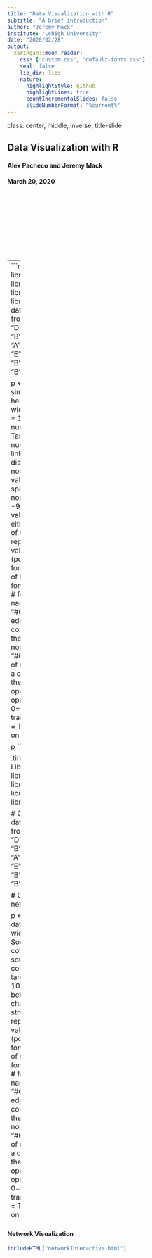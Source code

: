 ```yaml
---
title: "Data Visualization with R"
subtitle: "A brief introduction"
author: "Jeremy Mack"
institute: "Lehigh University"
date: "2020/02/28"
output:
  xaringan::moon_reader:
    css: ["custom.css", "default-fonts.css"]
    seal: false
    lib_dir: libs
    nature:
      highlightStyle: github
      highlightLines: true
      countIncrementalSlides: false
      slideNumberFormat: "%current%"
---
```

class: center, middle, inverse, title-slide

## Data Visualization with R
#### Alex Pacheco and Jeremy Mack
#### March 20, 2020
<br/><br/>
<br/><br/>
<br/><br/>
<br/><br/>

---
```r
library(igraph)
library(networkD3)
library(htmlwidgets)
library(tibble)
library(htmltools)
data <- tibble(
  from=c("A", "A", "B", "D", "C", "D", "E", "B", "C", "D", "K", "A", "M"),
  to=c("B", "E", "F", "A", "C", "A", "B", "Z", "A", "C", "A", "B", "K")
)

p <- simpleNetwork(data, height=100, width=100,        
                   Source = 1,                 # column number of source
                   Target = 2,                 # column number of target
                   linkDistance = 10,          # distance between node. Increase this value to have more space between nodes
                   charge = -900,                # numeric value indicating either the strength of the node repulsion (negative value) or attraction (positive value)
                   fontSize = 14,               # size of the node names
                   fontFamily = "serif",       # font og node names
                   linkColour = "#666",        # colour of edges, MUST be a common colour for the whole graph
                   nodeColour = "#69b3a2",     # colour of nodes, MUST be a common colour for the whole graph
                   opacity = 0.9,              # opacity of nodes. 0=transparent. 1=no transparency
                   zoom = T                    # Can you zoom on the figure?
)

p
```

.tiny2[
```r
# Libraries
library(igraph)
library(networkD3)
library(htmlwidgets)
library(tibble)

# Create a dataset:
data <- tibble(
  from=c("A", "A", "B", "D", "C", "D", "E", "B", "C", "D", "K", "A", "M"),
  to=c("B", "E", "F", "A", "C", "A", "B", "Z", "A", "C", "A", "B", "K")
)

# Create a simple network diagram

p <- simpleNetwork(
  data,
  height=100, width=100,  # sizing
  Source = 1,             # column number of source
  Target = 2,             # column number of target
  linkDistance = 10,      # distance between nodes
  charge = -900,          # strength of the node repulsion (negative value) or attraction (positive value)
  fontSize = 14,          # size of the node names
  fontFamily = "serif",   # font og node names
  linkColour = "#666",    # colour of edges, MUST be a common colour for the whole graph
  nodeColour = "#69b3a2", # colour of nodes, MUST be a common colour for the whole graph
  opacity = 0.9,          # opacity of nodes. 0=transparent. 1=no transparency
  zoom = T                # Can you zoom on the figure?
)
```
]

---
#### Network Visualization
```r
includeHTML("networkInteractive.html")

```
